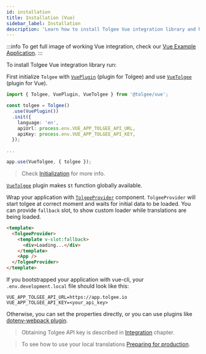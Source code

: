 ```yaml
---
id: installation
title: Installation (Vue)
sidebar_label: Installation
description: 'Learn how to install Tolgee Vue integration library and how to wrap your application with TolgeeProvider component.'
---
```


:::info
To get full image of working Vue integration, check our [Vue Example Application](https://github.com/tolgee/vue-example).
:::

To install Tolgee Vue integration library run:


<InstallationTabs lib="@tolgee/vue" />

First initialize `Tolgee` with [`VuePlugin`](./api#vueplugin) (plugin for Tolgee) and use [`VueTolgee`](./api#vuetolgee-plugin) (plugin for Vue).

```ts
import { Tolgee, VuePlugin, VueTolgee } from '@tolgee/vue';

const tolgee = Tolgee()
  .use(VuePlugin())
  .init({
    language: 'en',
    apiUrl: process.env.VUE_APP_TOLGEE_API_URL,
    apiKey: process.env.VUE_APP_TOLGEE_API_KEY,
  });

...

app.use(VueTolgee, { tolgee });
```

> Check [Initialization](/docs/sdk/initialization) for more info.

[`VueTolgee`](./api#vuetolgee-plugin) plugin makes `$t` function globally available.

Wrap your application with [`TolgeeProvider`](./api#tolgeeprovider) component. `TolgeeProvider` will start tolgee at correct moment and waits for initial data to be loaded. You can provide `fallback` slot, to show custom loader while translations are being loaded.

```html
<template>
  <TolgeeProvider>
    <template v-slot:fallback>
      <div>Loading...</div>
    </template>
    <App />
  </TolgeeProvider>
</template>
```

If you bootstrapped your application with vue-cli, your `.env.development.local` file should look like this:

```shell
VUE_APP_TOLGEE_API_URL=https://app.tolgee.io
VUE_APP_TOLGEE_API_KEY=<your_api_key>
```

Otherwise, you can set the properties directly, or you can use plugins like [dotenv-webpack plugin](https://www.npmjs.com/package/dotenv-webpack).

> Obtaining Tolgee API key is described in [Integration](/docs/platform/integration) chapter.

> To see how to use your local translations [Preparing for production](/docs/sdk/preparing-for-production).
